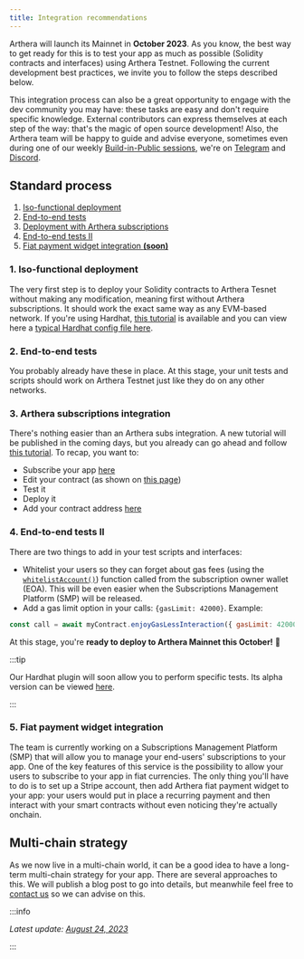 ```yaml
---
title: Integration recommendations
---
```


Arthera will launch its Mainnet in **October 2023**. As you know, the best way to get ready for this is to test your app as much as possible (Solidity contracts and interfaces) using Arthera Testnet. Following the current development best practices, we invite you to follow the steps described below.

This integration process can also be a great opportunity to engage with the dev community you may have: these tasks are easy and don't require specific knowledge. External contributors can express themselves at each step of the way: that's the magic of open source development! Also, the Arthera team will be happy to guide and advise everyone, sometimes even during one of our weekly [Build-in-Public sessions](https://www.youtube.com/@Artherachain/streams), we're on [Telegram](https://t.me/artherachain/8) and [Discord](https://discord.gg/arthera).

## Standard process

1. [Iso-functional deployment](./integration-recommendations#1-iso-functional-deployment)
2. [End-to-end tests](./integration-recommendations#2-end-to-end-tests)
3. [Deployment with Arthera subscriptions](./integration-recommendations#3-arthera-subscriptions-integration)
4. [End-to-end tests II](./integration-recommendations#4-end-to-end-tests-ii)
5. [Fiat payment widget integration **(soon)**](./integration-recommendations#5-fiat-payment-widget-integration)

### 1. Iso-functional deployment

The very first step is to deploy your Solidity contracts to Arthera Tesnet without making any modification, meaning first without Arthera subscriptions. It should work the exact same way as any EVM-based network. If you're using Hardhat, [this tutorial](https://docs.arthera.net/build/developing-sc/using-hardhat) is available and you can view here a [typical Hardhat config file here](https://github.com/julienbrg/arthera-hardhat-example-typescript/blob/f861531cc403d869fbe0653651978d148578dc39/hardhat.config.ts#L40-L43).

### 2. End-to-end tests

You probably already have these in place. At this stage, your unit tests and scripts should work on Arthera Testnet just like they do on any other networks.

### 3. Arthera subscriptions integration

There's nothing easier than an Arthera subs integration. A new tutorial will be published in the coming days, but you already can go ahead and follow [this tutorial](https://docs.arthera.net/build/tutorials/use-subscriptions). To recap, you want to:

- Subscribe your app [here](https://wallet-test.arthera.net/)
- Edit your contract (as shown on [this page](https://docs.arthera.net/build/tutorials/use-subscriptions))
- Test it
- Deploy it
- Add your contract address [here](https://wallet-test.arthera.net/)

### 4. End-to-end tests II

There are two things to add in your test scripts and interfaces:

- Whitelist your users so they can forget about gas fees (using the [`whitelistAccount()`](../developing-sc/system-contracts/Subscribers#whitelistaccount)) function called from the subscription owner wallet (EOA). This will be even easier when the Subscriptions Management Platform (SMP) will be released.
- Add a gas limit option in your calls: `{gasLimit: 42000}`. Example:

```js
const call = await myContract.enjoyGasLessInteraction({ gasLimit: 42000 });
```

At this stage, you're **ready to deploy to Arthera Mainnet this October!** 🎉

:::tip

Our Hardhat plugin will soon allow you to perform specific tests. Its alpha version can be viewed [here](https://www.npmjs.com/package/@artherachain/hardhat-fakenet).

:::

### 5. Fiat payment widget integration

The team is currently working on a Subscriptions Management Platform (SMP) that will allow you to manage your end-users' subscriptions to your app. One of the key features of this service is the possibility to allow your users to subscribe to your app in fiat currencies. The only thing you'll have to do is to set up a Stripe account, then add Arthera fiat payment widget to your app: your users would put in place a recurring payment and then interact with your smart contracts without even noticing they're actually onchain.

## Multi-chain strategy

As we now live in a multi-chain world, it can be a good idea to have a long-term multi-chain strategy for your app. There are several approaches to this. We will publish a blog post to go into details, but meanwhile feel free to [contact us](https://t.me/artherachain/8) so we can advise on this.

:::info

_Latest update: [August 24, 2023](https://github.com/artheranet/arthera-docs)_

:::
